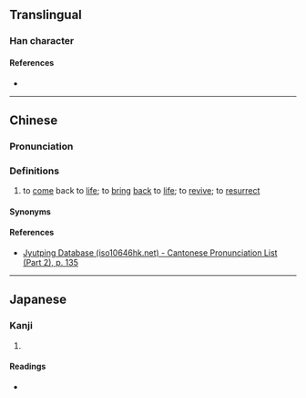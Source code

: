 {{character info}}
==Translingual==

===Han character===
{{Han char|rn=78|rad=歹|as=05|sn=9|four=|canj=MNHQM|ids=⿰歹生}}

====References====
* {{Han ref|kx=0579.540|dkj=16420|dj=0972.090|hdz=21383.190|uh=6B85|ud=27525}}

----

==Chinese==
{{zh-forms}}

===Pronunciation===
{{zh-pron
|m=shēng
|c=sang1
|mc=y
|oc=y
|cat=v
}}

===Definitions===
{{zh-hanzi}}

# {{lb|zh|literary|intransitive}} to [[come]] back to [[life]]; {{lb|zh|transitive}} to [[bring]] [[back]] to [[life]]; to [[revive]]; to [[resurrect]]

====Synonyms====
{{zh-syn-saurus|復活}}

====References====
* [http://www.iso10646hk.net/jp/document/download.jsp Jyutping Database (iso10646hk.net) - Cantonese Pronunciation List (Part 2), p. 135]

----

==Japanese==

===Kanji===
{{ja-kanji|grade=|rs=歹05}}

# {{rfdef|ja|sort=歹05}}

====Readings====
* {{ja-readings|on=そう,しょう|kun=よみがえる}}